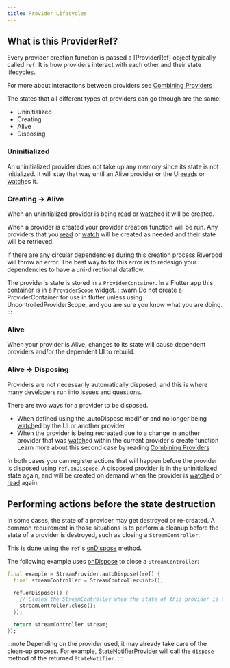 ```yaml
---
title: Provider Lifecycles
---
```


## What is this ProviderRef?

Every provider creation function is passed a [ProviderRef] object typically called `ref`. It is how providers interact with each other and their state lifecycles.

For more about interactions between providers see [Combining Providers](/docs/concepts/combining_providers)

The states that all different types of providers can go through are the same:

- Uninitialized
- Creating
- Alive
- Disposing

### Uninitialized

An uninitialized provider does not take up any memory since its state is not initialized.
It will stay that way until an Alive provider or the UI [read]s or [watch]es it.

### Creating -> Alive

When an uninitialized provider is being [read] or [watch]ed it will be created.

When a provider is created your provider creation function will be run. Any
providers that you [read] or [watch] will be created as needed and their state will be retrieved.

If there are any circular dependencies during this creation process Riverpod will throw an error.
The best way to fix this error is to redesign your dependencies to have a uni-directional dataflow.

The provider's state is stored in a `ProviderContainer`. In a Flutter app this container is in a `ProviderScope` widget.
:::warn
Do not create a ProviderContainer for use in flutter unless using UncontrolledProviderScope, and you are sure you know what you are doing.
:::

### Alive

When your provider is Alive, changes to its state will cause dependent providers and/or the dependent UI to rebuild.

### Alive -> Disposing

Providers are not necessarily automatically disposed, and this is where many developers run into issues and questions.

There are two ways for a provider to be disposed.

- When defined using the .autoDispose modifier and no longer being [watch]ed by the UI or another provider
- When the provider is being recreated due to a change in another provider that was [watch]ed within the current provider's create function
  Learn more about this second case by reading [Combining Providers](/docs/concepts/combining_providers)

In both cases you can register actions that will happen before the provider is disposed using `ref.onDispose`.
A disposed provider is in the uninitialized state again, and will be created on demand when the provider is [watch]ed or [read] again.

## Performing actions before the state destruction

In some cases, the state of a provider may get destroyed or re-created.
A common requirement in those situations is to perform a cleanup before the state of a provider
is destroyed, such as closing a `StreamController`.

This is done using the `ref`'s [onDispose] method.

The following example uses [onDispose] to close a `StreamController`:

```dart
final example = StreamProvider.autoDispose((ref) {
  final streamController = StreamController<int>();

  ref.onDispose(() {
    // Closes the StreamController when the state of this provider is destroyed.
    streamController.close();
  });

  return streamController.stream;
});
```

:::note
Depending on the provider used, it may already take care of the clean-up process.
For example, [StateNotifierProvider] will call the `dispose` method of the returned `StateNotifier`.
:::

[ref]: https://pub.dev/documentation/riverpod/latest/riverpod/ProviderRef-class.html
[watch]: https://pub.dev/documentation/riverpod/latest/riverpod/ProviderRef/watch.html
[read]: https://pub.dev/documentation/riverpod/latest/riverpod/ProviderRef/read.html
[ondispose]: https://pub.dev/documentation/riverpod/latest/riverpod/ProviderRef/onDispose.html
[statenotifierprovider]: https://pub.dev/documentation/riverpod/latest/riverpod/StateNotifierProvider-class.html
[providerreference]: https://pub.dev/documentation/riverpod/latest/riverpod/ProviderRef-class.html
